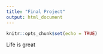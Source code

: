 ```yaml
---
title: "Final Project"
output: html_document
---
```


```r
knitr::opts_chunk$set(echo = TRUE)
```

Life is great
